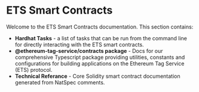 # ETS Smart Contracts

Welcome to the ETS Smart Contracts documentation. This section contains:

- **Hardhat Tasks** - a list of tasks that can be run from the command line for directly interacting with the ETS smart contracts.
- **@ethereum-tag-service/contracts package** - Docs for our comprehensive Typescript package providing utilities, constants and configurations for building applications on the Ethereum Tag Service (ETS) protocol.
- **Technical Referance** - Core Solidity smart contract documentation generated from NatSpec comments.
